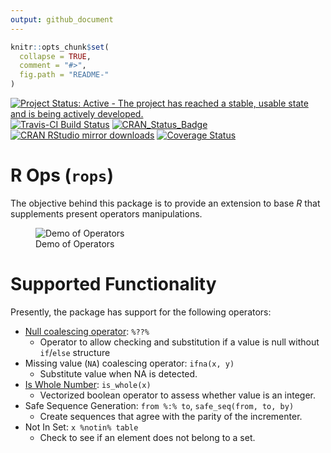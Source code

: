 ```yaml
---
output: github_document
---
```


```r
knitr::opts_chunk$set(
  collapse = TRUE,
  comment = "#>",
  fig.path = "README-"
)
```

[![Project Status: Active - The project has reached a stable, usable state and is being actively developed.](http://www.repostatus.org/badges/latest/active.svg)](http://www.repostatus.org/#active)
[![Travis-CI Build Status](https://travis-ci.org/coatless/rops.svg?branch=master)](https://travis-ci.org/coatless/rops)
[![CRAN_Status_Badge](http://www.r-pkg.org/badges/version/rops)](https://cran.r-project.org/package=rops)
[![CRAN RStudio mirror downloads](http://cranlogs.r-pkg.org/badges/rops)](http://www.r-pkg.org/pkg/rops)
[![Coverage Status](https://codecov.io/github/coatless/rops/master.svg)](https://codecov.io/github/coatless/rops?branch=master)

# R Ops (`rops`)

The objective behind this package is to provide an extension to base *R* that
supplements present operators manipulations.

![Demo of Operators](https://i.imgur.com/IGMeU0J.gif)

# Supported Functionality

Presently, the package has support for the following operators:

- [Null coalescing operator](https://en.wikipedia.org/wiki/Null_coalescing_operator): `%??%`
     - Operator to allow checking and substitution if a value is null without `if`/`else` structure 
- Missing value (`NA`) coalescing operator: `ifna(x, y)`
     - Substitute value when NA is detected.
- [Is Whole Number](https://en.wikipedia.org/wiki/Integer): `is_whole(x)`
     - Vectorized boolean operator to assess whether value is an integer.
- Safe Sequence Generation: `from %:% to`, `safe_seq(from, to, by)`
     - Create sequences that agree with the parity of the incrementer.
- Not In Set: `x %notin% table`
     - Check to see if an element does not belong to a set. 

